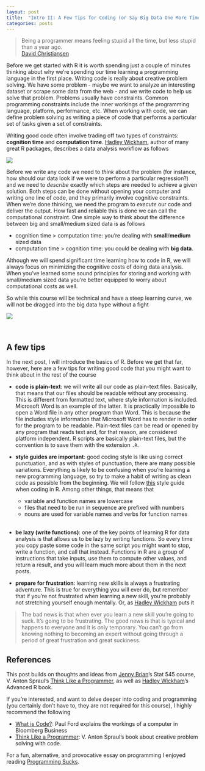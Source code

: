 ```yaml
---
layout: post
title:  "Intro II: A Few Tips for Coding (or Say Big Data One More Time)"
categories: posts
---
```


> Being a programmer means feeling stupid all the time, but less stupid than a year ago.  
[David Christiansen](https://twitter.com/aldos)

Before we get started with R it is worth spending just a couple of minutes thinking about why we're spending our time learning a programming language in the first place. Writing code is really about creative problem solving. We have some problem - maybe we want to analyze an interesting dataset or scrape some data from the web - and we write code to help us solve that problem. Problems usually have constraints. Common programming constraints include the inner workings of the programming language, platform, performance, etc. When working with code, we can define problem solving as writing a piece of code that performs a particular set of tasks given a set of constraints.

Writing good code often involve trading off two types of constraints: **cognition time** and **computation time**. [Hadley Wickham](https://dl.dropboxusercontent.com/u/41902/expressive-da-2-strata.pdf), author of many great R packages, describes a data analysis workflow as follows

![](/sds/figs/constraints.png)

Before we write any code we need to *think* about the problem (for instance, how should our data look if we were to perform a particular regression?) and we need to *describe* exactly which steps are needed to achieve a given solution. Both steps can be done without opening your computer and writing one line of code, and they primarily involve cognitive constraints. When we're done thinking, we need the program to *execute* our code and deliver the output. How fast and reliable this is done we can call the computational constraint. One simple way to think about the difference between big and small/medium sized data is as follows

- cognition time > computation time: you're dealing with **small**/**medium** sized data
- computation time > cognition time: you could be dealing with **big data**.

Although we will spend significant time learning how to code in R, we will always focus on minimizing the cognitive costs of doing data analysis. When you've learned some sound principles for storing and working with small/medium sized data you're better equipped to worry about computational costs as well.

So while this course will be technical and have a steep learning curve, we will not be dragged into the big data hype without a fight

![](/sds/figs/big-data.jpeg)

<br>

## A few tips

In the next post, I will introduce the basics of R. Before we get that far, however, here are a few tips for writing good code that you might want to think about in the rest of the course

- **code is plain-text**: we will write all our code as plain-text files. Basically, that means that our files should be readable without any processing. This is different from formatted text, where style information is included. Microsoft Word is an example of the latter. It is practically impossible to open a Word file in any other program than Word. This is because the file includes style information that Microsoft Word has to render in order for the program to be readable. Plain-text files can be read or opened by any program that reads text and, for that reason, are considered platform independent. R scripts are basically plain-text files, but the convention is to save them with the extension `.R`.

- **style guides are important**: good coding style is like using correct punctuation, and as with styles of punctuation, there are many possible variations. Everything is likely to be confusing when you're learning a new programming language, so try to make a habit of writing as clean code as possible from the beginning. We will follow [this](http://adv-r.had.co.nz/Style.html) style guide when coding in R. Among other things, that means that

    - variable and function names are lowercase
    - files that need to be run in sequence are prefixed with numbers
    - nouns are used for variable names and verbs for function names  
<br>

- **be lazy (write functions)**: one of the key points of learning R for data analysis is that allows us to be lazy by writing functions. So every time you copy paste some code in the same script you might want to stop, write a function, and call that instead. Functions in R are a group of instructions that take inputs, use them to compute other values, and return a result, and you will learn much more about them in the next posts.

- **prepare for frustration**: learning new skills is always a frustrating adventure. This is true for everything you will ever do, but remember that if you're not frustrated when learning a new skill, you're probably not stretching yourself enough mentally. Or, as [Hadley Wickham](http://youtu.be/8SGif63VW6E?t=4m7s) puts it

> The bad news is that when ever you learn a new skill you're going to suck. It's going to be frustrating. The good news is that is typical and happens to everyone and it is only temporary. You can't go from knowing nothing to becoming an expert without going through a period of great frustration and great suckiness.

## References

This post builds on thoughts and ideas from [Jenny Brian](http://www.slideshare.net/jenniferbryan5811/ubc-stat545-2014-cm001-intro-tocourse?related=1)'s Stat 545 course, V. Anton Spraul's [Think Like a Programmer](https://www.nostarch.com/thinklikeaprogrammer), as well as [Hadley Wickham](http://adv-r.had.co.nz/)'s Advanced R book.  

If you're interested, and want to delve deeper into coding and programming (you certainly don't have to, they are not required for this course), I highly recommend the following

- [What is Code?](http://www.bloomberg.com/graphics/2015-paul-ford-what-is-code/?cmpid=twtr1): Paul Ford explains the workings of a computer in Bloomberg Business
- [Think Like a Programmer](https://www.nostarch.com/thinklikeaprogrammer): V. Anton Spraul's book about creative problem solving with code.

For a fun, alternative, and provocative essay on programming I enjoyed reading [Programming Sucks](http://www.stilldrinking.org/programming-sucks).
